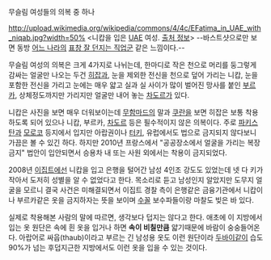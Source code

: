 무슬림 여성들의 의복 중 하나

http://upload.wikimedia.org/wikipedia/commons/4/4c/EFatima_in_UAE_with_niqab.jpg?width=50%
<니캅을 입은 [[UAE]] 여성. [http://commons.m.wikimedia.org/wiki/File:EFatima_in_UAE_with_niqab.jpg#mw-jump-to-license 출처 정보]>
--바스트샷으로만 보면 동방 [[일본|어느 나라]]의 [[닌자|표창 잘 던지는 직업군]] 같은 느낌이다.--

무슬림 여성의 의복은 크게 4가지로 나뉘는데, 한마디로 작은 천으로 머리를 둥그렇게 감싸는 얼굴만 나오는 두건 [[히잡]]과, 눈을 제외한 전신을 천으로 덮어 가리는 니캅, 눈을 포함한 전신을 가리고 눈에는 매우 얇고 실과 실 사이가 많이 벌어진 망사를 붙인 [[부르카]], 상체정도까지만 가리지만 얼굴만 내어 놓는 [[차도르]]가 있다.

니캅은 사진을 보면 매우 더워보이는데 [[무함마드]]의 말과 [[쿠란]]을 보면 히잡은 보통 착용하도록 되어 있으나 니캅, 부르카, [[차도르]] 등은 필수적이지 않은 의복이다. 주로 [[파키스탄]]과 [[모로코]] 등지에서 입지만 아랍권이나 [[터키]], 유럽에서도 법으로 금지되지 않다보니 가끔은 볼 수 있긴 하다. 하지만 2010년 프랑스에서 "공공장소에서 얼굴을 가리는 복장 금지" 법안이 입안되면서 승용차 내 또는 사원 외에서는 착용이 금지되었다.

2008년 [[이집트]]에선 니캅을 입고 은행을 털어간 남성 4인조 강도도 있었는데 넷 다 키가 작아서 도저히 성별을 알 수 없었다고 한다. 목소리로 듣고 남성인지 알았지만 도무지 얼굴을 모르니 결국 사건은 미해결되면서 이집트 경찰 측이 은행같은 금융기관에서 니캅이나 부르카같은 옷을 금지하자는 뜻을 보이며 [[수꼴]] 보수파들이랑 마찰도 빚은 바 있다.

실제로 착용해본 사람의 말에 따르면, 생각보다 덥지는 않다고 한다. 애초에 이 지방에서 입는 옷 원단은 속에 흰 옷을 입거나 하면 '''속이 비칠만큼''' 얇기때문에 바람이 숭숭들어온다. 아랍어로 싸웁(thaub)이라고 부르는 긴 남성용 옷도 이런 원단이라 [[두바이]]같이 습도 90%가 넘는 후덥지근한 지방에서도 이런 옷을 입을 수 있는 것이다.
